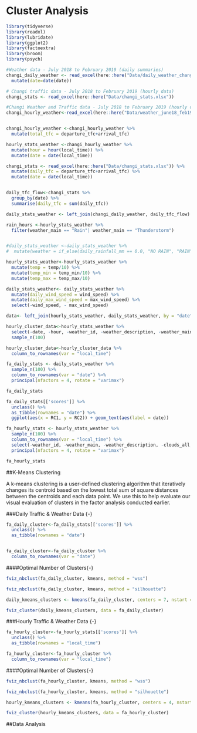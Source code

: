 # Cluster Analysis


```r
library(tidyverse)
library(readxl)
library(lubridate)
library(ggplot2)
library(factoextra)
library(broom)
library(psych)
```


```r
#Weather data - July 2018 to February 2019 (daily summaries)
changi_daily_weather <- read_excel(here::here("Data/daily_weather_changi.xlsx")) %>% 
  mutate(date=date(date))

# Changi traffic data - July 2018 to February 2019 (hourly data)
changi_stats <- read_excel(here::here("Data/changi_stats.xlsx"))

#Changi Weather and Traffic data - July 2018 to February 2019 (hourly data)
changi_hourly_weather<-read_excel(here::here("Data/weather_june18_feb19.xlsx")) 


changi_hourly_weather <-changi_hourly_weather %>% 
  mutate(total_tfc = departure_tfc+arrival_tfc)
```



```r

hourly_stats_weather <-changi_hourly_weather %>% 
  mutate(hour = hour(local_time)) %>% 
  mutate(date = date(local_time))

```


```r

changi_stats <- read_excel(here::here("Data/changi_stats.xlsx")) %>% 
  mutate(daily_tfc = departure_tfc+arrival_tfc) %>% 
  mutate(date = date(local_time))


daily_tfc_flow<-changi_stats %>% 
  group_by(date) %>% 
  summarise(daily_tfc = sum(daily_tfc))

daily_stats_weather <- left_join(changi_daily_weather, daily_tfc_flow)
```


```r

rain_hours <-hourly_stats_weather %>% 
  filter(weather_main == "Rain"| weather_main == "Thunderstorm")


#daily_stats_weather <-daily_stats_weather %>% 
#  mutate(weather = if_else(daily_rainfall_mm == 0.0, "NO RAIN", "RAIN"))


```



```r
hourly_stats_weather<-hourly_stats_weather %>% 
  mutate(temp = temp/10) %>% 
  mutate(temp_min = temp_min/10) %>% 
  mutate(temp_max = temp_max/10)

daily_stats_weather<- daily_stats_weather %>%
  mutate(daily_wind_speed = wind_speed) %>% 
  mutate(daily_max_wind_speed = max_wind_speed) %>%
  select(-wind_speed, - max_wind_speed)
```




```r
data<- left_join(hourly_stats_weather, daily_stats_weather, by = "date")
```



```r
hourly_cluster_data<-hourly_stats_weather %>% 
  select(-date, -hour, -weather_id, -weather_description, -weather_main) %>% 
  sample_n(100)

hourly_cluster_data<-hourly_cluster_data %>% 
  column_to_rownames(var = "local_time")
```



```r
fa_daily_stats <- daily_stats_weather %>% 
  sample_n(100) %>% 
  column_to_rownames(var = "date") %>%
  principal(nfactors = 4, rotate = "varimax")

fa_daily_stats
```



```r
fa_daily_stats[['scores']] %>% 
  unclass() %>% 
  as_tibble(rownames = "date") %>%
  ggplot(aes(x = RC1, y = RC2)) + geom_text(aes(label = date))
```



```r
fa_hourly_stats <- hourly_stats_weather %>% 
  sample_n(100) %>% 
  column_to_rownames(var = "local_time") %>% 
  select(-weather_id, -weather_main, -weather_description, -clouds_all, -date) %>% 
  principal(nfactors = 4, rotate = "varimax")

fa_hourly_stats
```
##K-Means Clustering

A k-means clustering is a user-defined clustering algorithm that iteratively changes its centroid based on the lowest total sum of square distances between the centroids and each data point. We use this to help evaluate our visual evaluation of clusters in the factor analysis conducted earlier.  

###Daily Traffic & Weather Data {-}
```r
fa_daily_cluster<-fa_daily_stats[['scores']] %>% 
  unclass() %>% 
  as_tibble(rownames = "date")


fa_daily_cluster<-fa_daily_cluster %>% 
  column_to_rownames(var = "date")
```

####Optimal Number of Clusters{-}

```r
fviz_nbclust(fa_daily_cluster, kmeans, method = "wss")
```


```r
fviz_nbclust(fa_daily_cluster, kmeans, method = "silhouette")
```


```r
daily_kmeans_clusters <- kmeans(fa_daily_cluster, centers = 7, nstart = 50)

fviz_cluster(daily_kmeans_clusters, data = fa_daily_cluster)
```

###Hourly Traffic & Weather Data {-}
```r
fa_hourly_cluster<-fa_hourly_stats[['scores']] %>% 
  unclass() %>% 
  as_tibble(rownames = "local_time")

fa_hourly_cluster<-fa_hourly_cluster %>% 
  column_to_rownames(var = "local_time")

```

####Optimal Number of Clusters{-}
```r
fviz_nbclust(fa_hourly_cluster, kmeans, method = "wss")
```


```r
fviz_nbclust(fa_hourly_cluster, kmeans, method = "silhouette")
```


```r
hourly_kmeans_clusters <- kmeans(fa_hourly_cluster, centers = 4, nstart = 50)

fviz_cluster(hourly_kmeans_clusters, data = fa_hourly_cluster)
```

##Data Analysis 


